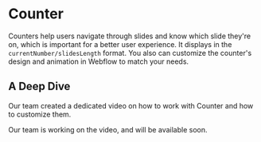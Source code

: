 
# Counter

Counters help users navigate through slides and know which slide they're on, which is important for a better user experience. It displays in the `currentNumber/slidesLength` format. You also can customize the counter's design and animation in Webflow to match your needs.


## A Deep Dive
Our team created a dedicated video on how to work with Counter and how to customize them.

<YouTubeEmbed url="https://www.youtube.com/embed/sWRUzxINCoA?si=h-Cr9oGrFP317PQH" title="" />

<Callout type='info'>
    Our team is working on the video, and will be available soon.
</Callout>